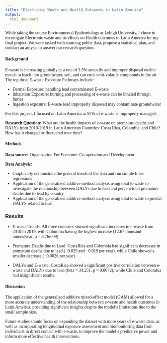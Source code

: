 ```yaml
---
title: "Electronic Waste and Health Outcomes in Latin America"
output: 
  html_document
---
```

<style>
body {
    font-family: 'Georgia', serif;
}

h1, h2, h3 {
    font-family: 'Arial', sans-serif;
}
</style>


While taking the course Environmental Epidemiology at Lehigh University, I chose to investigate Electronic waste and its effects on Health outcomes in Latin America for my final project. We were tasked with sourcing public data, propose a statistical plan, and conduct an anlysis to answer our research question. 

#### **Background**
E-waste is increasing globally at a rate of 3.5% annually and improper disposal enable metals to leach into groundwater, soil, and can emit semi-volatile compounds in the air. The top three E-waste Exposure Pathways include: 

- Dermal Exposure: handling lead contaminated E-waste 
- Inhalation Exposure: burning and processing of e-waste can be inhaled through fumes 
- Ingestion exposure: E-waste lead improperly disposed may contaminate groundwater 

For this project, I focused on Latin America as 97% of e-waste is improperly managed.

**Research Question:** What are the health impacts of e-waste on premature deaths and DALYs from 2010-2019 in Latin American Countries: Costa Rica, Colombia, and Chile? How has it changed or fluctuated over time?

#### **Methods** 

**Data source:** Organization For Economic Co-operation and Development 


**Data Analysis:** 

- Graphically demonstrate the general trends of the data and run simple linear regressions
- Application of the generalized additive  method analysis using total E-waste to investigate the relationship between DALYs due to lead and percent total premature deaths due to lead by country 
- Application of the generalized additive method analysis using total E-waste to predict DALYS related to lead

### **Results** 

- E-waste Trends: All three countries showed significant increases in e-waste from 2010 to 2019, with Colombia having the highest increase (12.67 thousand tonnes/year, p = 3.76e-09).

- Premature Deaths due to Lead: CostaRica and Colombia had significant decreases in premature deaths due to lead (−0.029 and −0.019 per year), while Chile showed a smaller decrease (−0.0026 per year).

- DALYs and E-waste: CostaRica showed a significant positive correlation between e-waste and DALYs due to lead (beta = 34.251, p = 0.0072), while Chile and Colombia had insignificant results.


#### **Discussion**

The application of the generalized additive mixed-effect model (GAM) allowed for a more accurate understanding of the relationship between e-waste and health outcomes in Latin America, providing significant insights despite the model's limitations due to the small sample size.

Future studies should focus on expanding the dataset with more years of e-waste data, as well as incorporating longitudinal exposure assessment and biomonitoring data from individuals in direct contact with e-waste, to improve the model's predictive power and inform more effective health interventions.